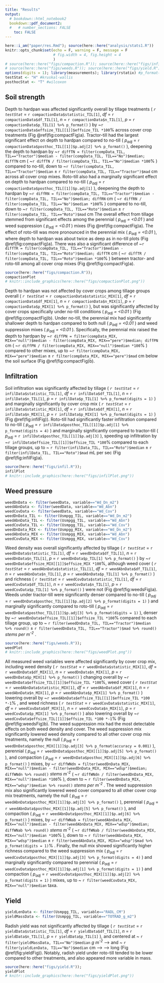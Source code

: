 ```yaml
---
title: "Results"
output: 
  # bookdown::html_notebook2
  bookdown::pdf_document2:
  #   # number_sections: FALSE
    toc: FALSE
---
```



```r
here::i_am("paper/res.Rmd"); source(here::here("analysis/stats1.R"))
knitr::opts_chunk$set(echo = F, warning = F, message = F
                      # fig.width = 4, fig.height = 4
                      )
# source(here::here("figs/compaction.R")); source(here::here("figs/infil.R"))
# source(here::here("figs/weeds.R")); source(here::here("figs/yield.R"))
options(digits = 1); library(measurements); library(rstatix) #p_format()
testStat <- "H" #kruskal-wallis
posthocStat <- "T" #wilcoxon
```


## Soil strength


Depth to hardpan was affected significantly overall by tillage treatments (
*`r testStat`* = `r compactionData$statistic_TIL[1]`, 
*df* = `r compactionData$df_TIL[1]`, 
*n* = `r compactionData$n_TIL[1]`, 
*p* = `r compactionData$p_TIL[1] %>% p_format()`
) by 
~`r compactionData$effsize_TIL[[1]]$effsize_TIL *100`% 
across cover crop treatments (Fig \@ref(fig:compactFig)a).
Tractor-till had the largest significant effect on depth to hardpan compared to no-till (
*p~adj~* = `r compactionData$posthoc_TIL[[1]]$p.adj[2] %>% p_format()`
), 
deepening the depth to hardpan by 
~`r diffTN = filter(compData_TIL, TIL=="Tractor")$median - filter(compData_TIL, TIL=="No")$median; diffTN` cm (
<!-- `r conv_unit(diffTN, "cm", "inch")` in,  -->
<!-- or  -->
~`r diffTN / filter(compData_TIL, TIL=="No")$median *100`%
) compared to no-till, 
down to 
~`r filter(compData_TIL, TIL=="Tractor")$median` ± 
`r filter(compData_TIL, TIL=="Tractor")$mad` cm 
<!-- (`r conv_unit(filter(compData_TIL, TIL=="Tractor")$median, "cm", "inch")` ±  -->
<!-- `r conv_unit(filter(compData_TIL, TIL=="Tractor")$mad, "cm", "inch")` in) -->
across all cover crop mixes.
Roto-till also had a marginally significant effect on depth to hardpan compared to no-till (
*p~adj~* = `r compactionData$posthoc_TIL[[1]]$p.adj[1]`
), 
deepening the depth to hardpan by 
~`r diffRN = filter(compData_TIL, TIL=="Tractor")$median - filter(compData_TIL, TIL=="No")$median; diffRN` cm (
<!-- `r conv_unit(diffRN, "cm", "inch")` in,  -->
<!-- or  -->
~`r diffRN / filter(compData_TIL, TIL=="No")$median *100`%
) compared to no-till, down to 
~`r filter(compData_TIL, TIL=="Roto")$median` ± 
`r filter(compData_TIL, TIL=="Roto")$mad` cm
<!-- (`r conv_unit(filter(compData_TIL, TIL=="Roto")$median, "cm", "inch")` ±  -->
<!-- `r conv_unit(filter(compData_TIL, TIL=="Roto")$mad, "cm", "inch")` in). -->
The overall effect from tillage stemmed from significant effects among the perennial (
*p~adj~ = <0.01*
) and weed suppression (
*p~adj~ = <0.01*
) mixes (Fig \@ref(fig:compactFig)a).
The effect of roto-till was more pronounced in the perennial mix (
*p~adj~ = <0.01*
), where depth to hardpan was about twice as deep as in no-till plots (Fig \@ref(fig:compactFig)a).
There was also a significant difference of 
~`r diffTR = filter(compData_TIL, TIL=="Tractor")$median - filter(compData_TIL, TIL=="Roto")$median; diffTR` cm (
<!-- `r conv_unit(diffTR, "cm", "inch")` in,  -->
<!-- or  -->
~`r diffTR / filter(compData_TIL, TIL=="Roto")$median *100`%
) between tractor- and roto-till among all cover crop mixes (Fig \@ref(fig:compactFig)a).
<!-- test-static-vals? -->

```r
source(here::here("figs/compaction.R")); 
compactionPlot
# knitr::include_graphics(here::here("figs/compactionPlot.png"))
```

Depth to hardpan was not affected by cover crops among tillage groups overall (
*`r testStat`* = `r compactionData$statistic_MIX[1]`,
*df* = `r compactionData$df_MIX[1]`, 
*n* = `r compactionData$n_MIX[1]`, 
*p* = `r compactionData$p_MIX[1] %>% p_format()`
), but was significantly affected by cover crops specifically under no-till conditions (
<!-- *Holm-corrected alpha = 0.01*,  -->
<!-- *df = 3*, -->
<!-- *n = 6*, -->
*p~adj~ = <0.01*
) (Fig \@ref(fig:compactFig)b).
Under no-till, the perennial mix had significantly shallower depth to hardpan compared to both null (
<!-- *Holm-corrected alpha = 0.01*, -->
*p~adj~ = <0.01*
) and weed suppression mixes (
<!-- *Holm-corrected alpha = 0.01*,  -->
*p~adj~ = <0.01*
).
Specifically, the perennial mix raised the depth to hardpan by 
<!-- ###(specific, by eye) -->
~`r diffPN = filter(compData_MIX, MIX=="null")$median - filter(compData_MIX, MIX=="pere")$median; diffPN` cm (
<!-- `r conv_unit(diffPN, "cm", "inch")` in,  -->
<!-- or  -->
~`r diffPN / filter(compData_MIX, MIX=="null")$median *100`%
) compared to other mixes,
up to 
~`r filter(compData_MIX, MIX=="pere")$median` ± 
`r filter(compData_MIX, MIX=="pere")$mad` cm 
<!-- (`r conv_unit(filter(compData_MIX, MIX=="pere")$median, "cm", "inch")` ±  -->
<!-- `r conv_unit(filter(compData_MIX, MIX=="pere")$mad, "cm", "inch")` in)  -->
below the soil surface
(Fig \@ref(fig:compactFig)b).


## Infiltration


Soil infiltration was significantly affected by tillage (
*`r testStat`* = `r infilData$statistic_TIL[1]`,
*df* = `r infilData$df_TIL[1]`, 
*n* = `r infilData$n_TIL[1]`, 
*p* = `r infilData$p_TIL[1] %>% p_format(digits = 1)`
) and marginally significantly by cover crop mix (
*`r testStat`* = `r infilData$statistic_MIX[1]`,
*df* = `r infilData$df_MIX[1]`, 
*n* = `r infilData$n_MIX[1]`, 
*p* = `r infilData$p_MIX[1] %>% p_format(digits = 1)`
) (Fig \@ref(fig:infilFig)).
Roto-till had significantly faster infiltration compared to no-till (
*p~adj~* = `r infilData$posthoc_TIL[[1]]$p.adj[1] %>% p_format(digits = 4)`
) and marginally significantly compared to tractor-till (
*p~adj~* = `r infilData$posthoc_TIL[[1]]$p.adj[3]`
), speeding up infiltration by 
~`r infilData$effsize_TIL[[1]]$effsize_TIL *100`% 
compared to each tillage groups, 
up to 
~ `r filter(infilData_TIL, TIL=="Roto")$median` ±
`r filter(infilData_TIL, TIL=="Roto")$mad` mL per sec
<!-- (`r conv_unit(filter(infilData_TIL, TIL=="Roto")$median, "ml_per_sec", "gal_per_min")` ± `r conv_unit(filter(infilData_TIL, TIL=="Roto")$mad, "ml_per_sec", "gal_per_min")` gal per min) -->
(Fig \@ref(fig:infilFig)a).


```r
source(here::here("figs/infil.R")); 
infilPlot
# knitr::include_graphics(here::here("figs/infilPlot.png"))
```


## Weed pressure


```r
weedDnData <- filter(weedData, variable=="Wd_Dn_m2")
weedAbnData <- filter(weedData, variable=="Wd_Abn")
weedCovData <- filter(weedData, variable=="Wd_Cov")
weedDnData_TIL <- filter(Usmpgg_TIL, variable=="Wd_Dn_m2")
weedAbnData_TIL <- filter(Usmpgg_TIL, variable=="Wd_Abn")
weedCovData_TIL <- filter(Usmpgg_TIL, variable=="Wd_Cov")
weedDnData_MIX <- filter(Usmpgg_MIX, variable=="Wd_Dn_m2")
weedAbnData_MIX <- filter(Usmpgg_MIX, variable=="Wd_Abn")
weedCovData_MIX <- filter(Usmpgg_MIX, variable=="Wd_Cov")
```

Weed density was overall significantly affected by tillage (
*`r testStat`* = `r weedDnData$statistic_TIL[1]`, 
*df* = `r weedDnData$df_TIL[1]`, 
*n* = `r weedDnData$n_TIL[1]`, 
*p* = `r weedDnData$p_TIL[1] %>% p_format()`
) by 
~`r weedDnData$effsize_MIX[[1]]$effsize_MIX *100`%, 
although weed cover (
*`r testStat`* = `r weedAbnData$statistic_TIL[1]`, 
*df* = `r weedAbnData$df_TIL[1]`, 
*n* = `r weedAbnData$n_TIL[1]`, 
*p* = `r weedAbnData$p_TIL[1] %>% p_format()`
) and richness (
*`r testStat`* = `r weedCovData$statistic_TIL[1]`, 
*df* = `r weedCovData$df_TIL[1]`, 
*n* = `r weedCovData$n_TIL[1]`, 
*p* = `r weedCovData$p_TIL[1] %>% p_format()`
) were not 
(Fig \@ref(fig:weedsFig)a). 
Weeds under tractor-till were significantly denser compared to no-till (
*p~adj~* = `r weedDnData$posthoc_TIL[[1]]$p.adj[2] %>% p_format(digits = 1)`
) and marginally significantly compared to roto-till (
*p~adj~* = `r weedDnData$posthoc_TIL[[1]]$p.adj[3] %>% p_format(digits = 1)`
), denser by 
~`r weedDnData$effsize_TIL[[1]]$effsize_TIL *100`% 
compared to each tillage group, 
up to 
~ `r filter(weedDnData_TIL, TIL=="Tractor")$median %>% round()` ±
`r filter(weedDnData_TIL, TIL=="Tractor")$mad %>% round()` *stems per m^-2^*
.

```r
source(here::here("figs/weeds.R")); 
weedPlot
# knitr::include_graphics(here::here("figs/weedPlot.png"))
```

All measured weed variables were affected significantly by cover crop mix, including 
weed density (
*`r testStat`* = `r weedDnData$statistic_MIX[1]`,
*df* = `r weedDnData$df_MIX[1]`, 
*n* = `r weedDnData$n_MIX[1]`, 
*p* = `r weedDnData$p_MIX[1] %>% p_format()`
) changing overall by
~`r weedDnData$effsize_TIL[[1]]$effsize_TIL *100`%, 
weed cover (
*`r testStat`* = `r weedAbnData$statistic_MIX[1]`,
*df* = `r weedAbnData$df_MIX[1]`, 
*n* = `r weedAbnData$n_MIX[1]`, 
*p* = `r weedAbnData$p_MIX[1] %>% p_format()`
) lowering overall by
~`r weedAbnData$effsize_TIL[[1]]$effsize_TIL *100 *-1`% 
, and 
weed richness (
*`r testStat`* = `r weedCovData$statistic_MIX[1]`,
*df* = `r weedCovData$df_MIX[1]`, 
*n* = `r weedCovData$n_MIX[1]`, 
*p* = `r weedCovData$p_MIX[1] %>% p_format()`
) also lowering overall by
~`r weedCovData$effsize_TIL[[1]]$effsize_TIL *100 *-1`%
(Fig \@ref(fig:weedsFig)b). 
The weed suppression mix had the most detectable effects on both weed density and cover.
The weed suppression mix significantly lowered weed density compared to all other cover crop mix treatments, namely the null (
*p~adj~* = `r weedDnData$posthoc_MIX[[1]]$p.adj[3] %>% p_format(accuracy = 0.001)`
), perennial (
*p~adj~* = `r weedDnData$posthoc_MIX[[1]]$p.adj[5] %>% p_format()`
), and compaction (
*p~adj~* = `r weedDnData$posthoc_MIX[[1]]$p.adj[6] %>% p_format()`
) mixes, by 
~`r diffWNdn = filter(weedDnData_MIX, MIX=="null")$median - filter(weedDnData_MIX, MIX=="wdsp")$median; diffWNdn %>% round()` *stems m^-2^* (
<!-- `r 1 / conv_unit(diffWNdn, "m2", "ft2")`  -->
<!-- *stems ft^-2^*, or  -->
~`r diffWNdn / filter(weedDnData_MIX, MIX=="null")$median *100`%
), down to 
~ `r filter(weedDnData_MIX, MIX=="wdsp")$median %>% round()` 
<!-- `r filter(weedDnData_MIX, MIX=="wdsp")$mad %>% p_format(digits = 2)`  -->
*stems per m^-2^*
<!-- ( -->
<!-- conv_, or  -->
<!-- **%%%** -->
<!-- ) -->
.
The weed suppression mix also significantly lowered weed cover compared to all other cover crop mix treatments, namely the null (
*p~adj~* = `r weedAbnData$posthoc_MIX[[1]]$p.adj[3] %>% p_format()`
), perennial (
*p~adj~* = `r weedAbnData$posthoc_MIX[[1]]$p.adj[5] %>% p_format()`
), and compaction (
*p~adj~* = `r weedAbnData$posthoc_MIX[[1]]$p.adj[6] %>% p_format()`
) mixes, by 
~`r diffWNab = filter(weedAbnData_MIX, MIX=="null")$median - filter(weedAbnData_MIX, MIX=="wdsp")$median; diffWNab %>% round()` *stems m^-2^* (
<!-- `r 1 / conv_unit(diffWNab, "m2", "ft2") %>% round(2)` *stems ft^-2^*, or -->
~`r diffWNab / filter(weedAbnData_MIX, MIX=="null")$median *100`%
), down to 
~ `r filter(weedAbnData_MIX, MIX=="wdsp")$median` ±
`r filter(weedAbnData_MIX, MIX=="wdsp")$mad %>% p_format(digits = 1)`%
<!-- ( -->
<!-- conv_, or  -->
<!-- **%%%** -->
<!-- ) -->
.
Finally, the null mix showed significantly higher richness compared to the weed suppression mix (
*p~adj~* = `r weedCovData$posthoc_MIX[[1]]$p.adj[3] %>% p_format(digits = 4)`
) and marginally significantly compared to perennial (
*p~adj~* = `r weedCovData$posthoc_MIX[[1]]$p.adj[1] %>% p_format(digits = 1)`
) and compaction (
*p~adj~* = `r weedCovData$posthoc_MIX[[1]]$p.adj[2] %>% p_format(digits = 1)`
) mixes,
<!-- by  -->
<!-- ~ **##** +-  -->
<!-- **##** ( -->
<!-- conv_, or  -->
<!-- **%%%** -->
<!-- ), -->
up to 
~ `r filter(weedCovData_MIX, MIX=="null")$median` 
<!-- `r filter(weedCovData_MIX, MIX=="null")$mad %>% p_format(digits = 1)`  -->
taxa.
<!-- The null mix also had marginally significantly higher weed density compared to the weed suppression mix ( -->
<!-- *p~adj~* = `r weedDnData$posthoc_MIX[[1]]$p.adj[3] %>% p_format()` -->
<!-- ) and marginally significantly compared to perennial ( -->
<!-- *p~adj~* = `r weedDnData$posthoc_MIX[[1]]$p.adj[1]` -->
<!-- ) and compaction ( -->
<!-- *p~adj~* = `r weedDnData$posthoc_MIX[[1]]$p.adj[2]` -->
<!-- ) mixes, -->
<!-- by  -->
<!-- ~ **##** +-  -->
<!-- **##** ( -->
<!-- conv_, or  -->
<!-- **%%%** -->
<!-- ), -->
<!-- up to  -->
<!-- ~ `r filter(weedDnData_MIX, MIX=="null")$median` ± -->
<!-- `r filter(weedDnData_MIX, MIX=="null")$mad` *stems m^-2^*. -->



## Yield


```r
yieldLenData <- filter(Usmpgg_TIL, variable=="RADL_CM")
yieldMassData <- filter(Usmpgg_TIL, variable=="TOTRAD_g_m2")
```

Radish yield was not significantly affected by tillage (
*`r testStat`* = `r yieldData$statistic_TIL[1]`, 
*df* = `r yieldData$df_TIL[1]`, 
*n* = `r yieldData$n_TIL[1]`, 
*p* = `r yieldData$p_TIL[1]`
), and centered at 
~ `r filter(yieldMassData, TIL=="No")$median` 
<!-- `r filter(yieldMassData, TIL=="No")$mad %>% p_format(digits = 2)`  -->
*g m^-2^*
<!-- (`r conv_unit(filter(yieldMassData, TIL=="No")$median, "g", "lbs")`  -->
<!-- <!-- `r conv_unit(filter(yieldMassData, TIL=="No")$mad, "g", "lbs") %>% p_format(digits = 2)`  --> -->
<!-- *lbs m^-2^*)  -->
and 
~ `r filter(yieldLenData, TIL=="No")$median` cm 
<!-- ± -->
<!-- `r filter(yieldMassData, TIL=="No")$mad` cm -->
<!-- (`r conv_unit(filter(yieldLenData, TIL=="No")$median, "cm", "inch") %>% round(2)` in -->
<!-- <!-- ± --> -->
<!-- <!-- `r conv_unit(filter(yieldMassData, TIL=="No")$mad, "cm", "inch")` in --> -->
<!-- ) -->
long (Fig \@ref(fig:yieldFig)).
Notably, radish yield under roto-till tended to be lower compared to other treatments, and also appeared more variable in mass.

```r
source(here::here("figs/yield.R")); 
yieldPlot
# knitr::include_graphics(here::here("figs/yieldPlot.png"))
```
